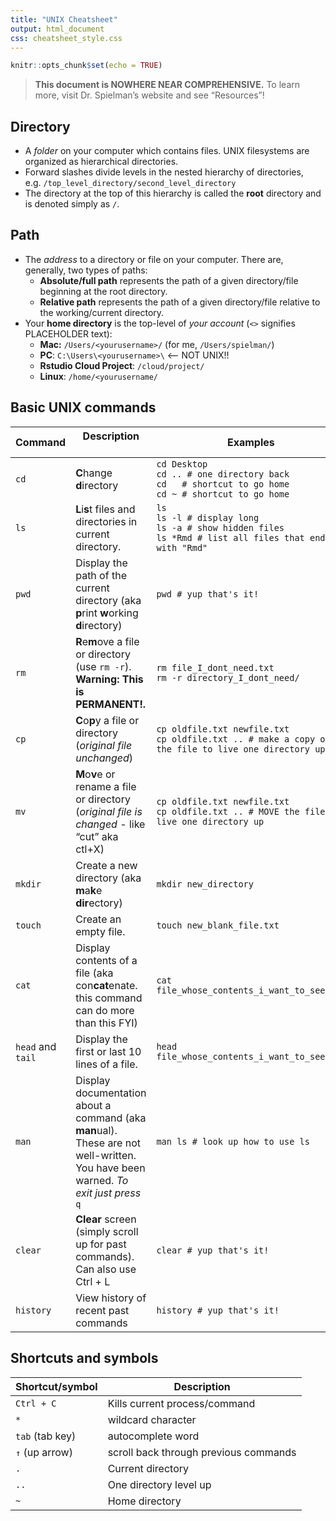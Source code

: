 ```yaml
---
title: "UNIX Cheatsheet"
output: html_document
css: cheatsheet_style.css
---
```

<style type="text/css">
.main-container {
  max-width: 1800px;
  margin-left: auto;
  margin-right: auto;
}
</style>
```r
knitr::opts_chunk$set(echo = TRUE)
```

> **This document is NOWHERE NEAR COMPREHENSIVE.** To learn more, visit Dr. Spielman's website and see "Resources"!




## Directory
  - A *folder* on your computer which contains files. UNIX filesystems are organized as hierarchical directories. 
  - Forward slashes divide levels in the nested hierarchy of directories, e.g. `/top_level_directory/second_level_directory`
  - The directory at the top of this hierarchy is called the **root** directory and is denoted simply as `/`. 

## Path
  - The *address* to a directory or file on your computer. There are, generally, two types of paths:
    - **Absolute/full path** represents the path of a given directory/file beginning at the root directory.
    - **Relative path** represents the path of a given directory/file relative to the working/current directory.
- Your **home directory** is the top-level of *your account* (`<>` signifies PLACEHOLDER text):
	- **Mac:** `/Users/<yourusername>/` (for me, `/Users/spielman/`)
	- **PC**: `C:\Users\<yourusername>\` <-- NOT UNIX!!
	- **Rstudio Cloud Project**: `/cloud/project/`
	- **Linux**: `/home/<yourusername/`


## Basic UNIX commands

Command | Description &nbsp;&nbsp;&nbsp;&nbsp;&nbsp;&nbsp;&nbsp;&nbsp;&nbsp;&nbsp; | Examples
-------|--------------|----------- 
`cd` | **C**hange **d**irectory |  `cd Desktop` <br> `cd .. # one directory back` <br> `cd   # shortcut to go home` <br> `cd ~ # shortcut to go home`
`ls` | **L**i**s**t files and directories in current directory. |  `ls` <br> `ls -l # display long` <br> `ls -a # show hidden files` <br> `ls *Rmd # list all files that end with "Rmd"`
`pwd` | Display the path of the current directory (aka **p**rint **w**orking **d**irectory) | `pwd # yup that's it!`
`rm` | **R**e**m**ove a file or directory (use `rm -r`). **Warning: This is PERMANENT!.** | `rm file_I_dont_need.txt` <br> `rm -r directory_I_dont_need/`
`cp` | **C**o**p**y a file or directory (_original file unchanged_) | `cp oldfile.txt newfile.txt` <br> `cp oldfile.txt .. # make a copy of the file to live one directory up`
`mv` | **M**o**v**e or rename a file or directory (_original file is changed_ - like "cut" aka ctl+X) |  `cp oldfile.txt newfile.txt` <br> `cp oldfile.txt .. # MOVE the file to live one directory up`
`mkdir` | Create a new directory (aka **m**a**k**e **dir**ectory) | `mkdir new_directory`
`touch` | Create an empty file. | `touch new_blank_file.txt`
`cat` | Display contents of a file (aka con**cat**enate. this command can do more than this FYI) |  `cat file_whose_contents_i_want_to_see.txt`
`head` and `tail` | Display the first or last 10 lines of a file. | `head file_whose_contents_i_want_to_see.txt` 
`man` | Display documentation about a command (aka **man**ual). These are not well-written. You have been warned. *To exit just press* `q` | `man ls # look up how to use ls` 
`clear` | **Clear** screen (simply scroll up for past commands). Can also use Ctrl + L | `clear # yup that's it!`
`history`| View history of recent past commands | `history # yup that's it!`

## Shortcuts and symbols

Shortcut/symbol | Description
----------|-----
`Ctrl + C` | Kills current process/command
`*` | wildcard character
`tab` (tab key) | autocomplete word
`↑` (up arrow)| scroll back through previous commands
`.` | Current directory
`..` | One directory level up 
`~` | Home directory

